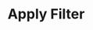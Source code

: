 ---
title: 'Apply Filter '
node:
  name: 'Apply Filter '
  description: 'The Apply Filter Node is used to apply a filter to an image. It can be used to apply various effects like blurring, sharpening, etc.'
  category: Filters
  icon: icon-magic
  isPair: false
  hasPreview: true
  inputs:
  - name: Image
    type: Painter
    description: 'Image to apply this filter to.'
    default: null
  - name: Filter
    type: Filter
    description: 'Filter to apply to the image.'
    default: 'null'
  outputs:
  - name: Output
    type: Painter
    description: 'Paint instruction to render the image with the filter applied.'
    default: null
---